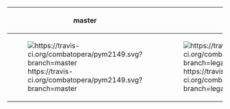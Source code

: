{|
! master
! legacy
|-
| [[Image:https://travis-ci.org/combatopera/pym2149.svg?branch=master]]
| [[Image:https://travis-ci.org/combatopera/pym2149.svg?branch=legacy]]
|}
